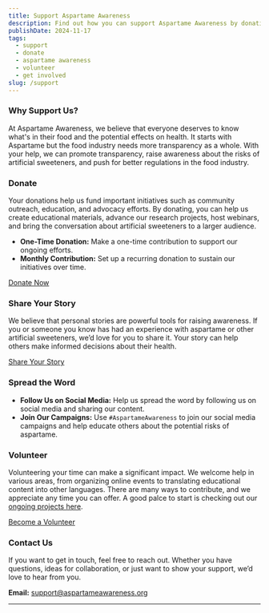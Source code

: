 ```yaml
---
title: Support Aspartame Awareness
description: Find out how you can support Aspartame Awareness by donating, sharing your story, or getting involved in our community efforts.
publishDate: 2024-11-17
tags:
  - support
  - donate
  - aspartame awareness
  - volunteer
  - get involved
slug: /support
---
```


### Why Support Us?

At Aspartame Awareness, we believe that everyone deserves to know what's in their food and the potential effects on health. It starts with Aspartame but the food industry needs more transparency as a whole. With your help, we can promote transparency, raise awareness about the risks of artificial sweeteners, and push for better regulations in the food industry.

### Donate

Your donations help us fund important initiatives such as community outreach, education, and advocacy efforts. By donating, you can help us create educational materials, advance our research projects, host webinars, and bring the conversation about artificial sweeteners to a larger audience.

*   **One-Time Donation:** Make a one-time contribution to support our ongoing efforts.
*   **Monthly Contribution:** Set up a recurring donation to sustain our initiatives over time.

[Donate Now](#)

### Share Your Story

We believe that personal stories are powerful tools for raising awareness. If you or someone you know has had an experience with aspartame or other artificial sweeteners, we’d love for you to share it. Your story can help others make informed decisions about their health.

[Share Your Story](#)

### Spread the Word

*   **Follow Us on Social Media:** Help us spread the word by following us on social media and sharing our content.
*   **Join Our Campaigns:** Use `#AspartameAwareness` to join our social media campaigns and help educate others about the potential risks of aspartame.

### Volunteer

Volunteering your time can make a significant impact. We welcome help in various areas, from organizing online events to translating educational content into other languages. There are many ways to contribute, and we appreciate any time you can offer. A good palce to start is checking out our [ongoing projects here](/research).

[Become a Volunteer](#)

### Contact Us

If you want to get in touch, feel free to reach out. Whether you have questions, ideas for collaboration, or just want to show your support, we’d love to hear from you.

**Email:** [support@aspartameawareness.org](mailto:support@aspartameawareness.org)

* * *
